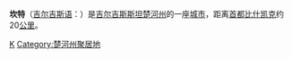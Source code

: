 {{noteTA
|G1=地名
}}
{{Distinguish|恩戈洛·坎特}}
{{Infobox Settlement
| name = 坎特<br/>Кант
| image_skyline = E7988-Kant-main-street.jpg
| imagesize = 250px
| image_caption = 
| image_flag = 
| image_shield = 
| pushpin_map = Kyrgyzstan
| pushpin_label_position = bottom
| subdivision_type = 国家
| subdivision_name = {{KGZ}}
| subdivision_type1 = [[吉尔吉斯斯坦行政区划|州]]
| subdivision_name1 = [[楚河州|楚河州]]
| subdivision_type2 = 
| subdivision_name2 = 
| elevation_m = 
| elevation_ft = 
| area_total_km2 = 
| population_as_of = 
| population_total = 
| population_density_km2 = 
| timezone = 
| utc_offset = 
| timezone_DST = 
| utc_offset_DST =
| latd = 42
| latm = 53
| lats = 
| latNS = N
| longd = 74
| longm = 51
| longs = 
| longEW = E
| website =  
}}
'''坎特'''（[[吉尔吉斯语|吉尔吉斯语]]：'''{{lang|ky|Кант}}'''）是[[吉尔吉斯斯坦|吉尔吉斯斯坦]][[楚河州|楚河州]]的一座[[城市|城市]]，距离[[首都|首都]][[比什凯克|比什凯克]]约20[[公里|公里]]。

{{Kyrgyzstan-stub}}

[[Category:吉尔吉斯斯坦城市|K]]
[[Category:楚河州聚居地|Category:楚河州聚居地]]